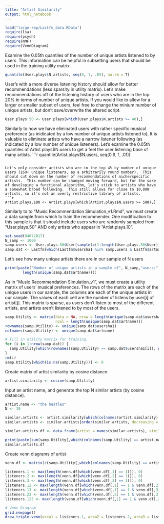 ```yaml
---
title: "Artist Similarity"
output: html_notebook
---
```


```r
load("large-rep/Lastfm_data.RData")
require(lsa)
require(psych)
require(NMF)
require(VennDiagram)
```

Examine the 0.05th quantiles of the number of unique artists listened to by users.  This information can be helpful in subsetting users that should be used in the training utility matrix.
```r
quantile(User.plays$N.artists, seq(0, 1, .05), na.rm = T)
```

User's with a more diverse listening history should allow for better recommendations (less sparsity in utility matrix).  Let's make recommendations off of the listening history of users who are in the top 20% in terms of number of unique artists.  If you would like to allow for a larger or smaller subset of users, feel free to change the minium number of unique artists, but don't save/overwrite the altered script.
```r
User.plays.50 <- User.plays[which(User.plays$N.artists >= 40),]
```

Similarly to how we have eliminated users with rather specific musical preference (as inidicated by a low number of unique artists listened to), It is valuable to eliminate artists who have a narrow listener following (as indicated by a low number of unique listeners).  Let's examine the 0.05th quantiles of Artist.plays$N.users to get a feel the user listening base of many artists.
```r
quantile(Artist.plays$N.users, seq(0.9, 1, .01))
```

Let's only consider artists who are in the top 4% by number of unique users (160+ unique listeners, as a arbitrarily round number).  This should cut down on the number of recommendations of niche/specific artists.  This number can be changed moving forward, but for the sake of developing a functional algorithm, let's stick to artists who have a somewhat broad following.  This still allows for close to 10,000 artists, so it's not an overly restrictive library of artists.
```r
Artist.plays.100 <- Artist.plays[which(Artist.plays$N.users >= 500),]
```

Similarly to to "Music Recommendation Simulation_v1.Rmd", we must create a data sample from which to train the recommender.  One modification to this sample is that it should include users who are randomly sampled from "User.plays.50" AND only artists who appear in "Artist.plays.10".
```r
set.seed(04072017)
N_samp <- 1000
samp.users <- User.plays.50$User[sample(c(1:length(User.plays.50$User)), N_samp , replace = F)]
samp.dat <- Lastfm[which(Lastfm$usersha1 %in% samp.users & Lastfm$artname %in% unique(Artist.plays.100$Artist)),]
```

Let's see how many unique artists there are in our sample of N users
```r
print(paste("Number of unique artists in a sample of", N_samp,"users:", 
        length(unique(samp.dat$artname))))
```

As in "Music Recommendation Simulation_v1", we must create a utility matrix of users' musical preferences.  The rows of the matrix are each of the unique users in our sample, the columns are each of the unique artists in our sample.  The values of each cell are the number of listens by user[i] of artist[j].  This matrix is sparse, as users don't listen to most of the different artists, and artists aren't listened to by most of the users.
```r
samp.Utility <- matrix(data = NA, nrow = length(unique(samp.dat$usersha1)),
                       ncol = length(unique(samp.dat$artname)))
rownames(samp.Utility) <- unique(samp.dat$usersha1)
colnames(samp.Utility) <- unique(samp.dat$artname)

# fill in utility matrix for training.
for (i in 1:nrow(samp.dat)) {
  samp.Utility[which(rownames(samp.Utility) == samp.dat$usersha1[i]), which(colnames(samp.Utility) == samp.dat$artname[i])] <- 1
}
rm(i)
samp.Utility[which(is.na(samp.Utility))] <- 0
```

Create matrix of artist similarity by cosine distance
```r
artist.similarity <- cosine(samp.Utility)
```

Input an artist name, and generate the top N similar artists (by cosine distance).
```r
artist.name <- "the beatles"
N <- 10

similar.artists <- artist.similarity[which(colnames(artist.similarity) == artist.name),]
similar.artists <- similar.artists[order(similar.artists, decreasing = T)][2:(N+1)]

similar.artists.df <- data.frame(artist = names(similar.artists), similarity = as.numeric(similar.artists))

print(paste(sum(samp.Utility[,which(colnames(samp.Utility) == artist.name)]), " different users listen to ", artist.name, sep = ""))
similar.artists.df

```

Create venn diagrams of artist
```r
venn.df <- matrix(c(samp.Utility[,which(colnames(samp.Utility) == artist.name)], samp.Utility[,which(colnames(samp.Utility) == similar.artists.df$artist[1])], samp.Utility[,which(colnames(samp.Utility) == similar.artists.df$artist[2])]), ncol = 3, byrow = F)

listeners.1 <- max(length(venn.df[which(venn.df[,1] == 1)]), 0)
listeners.2 <- max(length(venn.df[which(venn.df[,2] == 1)]), 0)
listeners.3 <- max(length(venn.df[which(venn.df[,3] == 1)]), 0)
listeners.12 <- max(length(venn.df[which(venn.df[,1] == 1 & venn.df[,2] == 1)]), 0)
listeners.13 <- max(length(venn.df[which(venn.df[,1] == 1 & venn.df[,3] == 1)]), 0)
listeners.23 <- max(length(venn.df[which(venn.df[,2] == 1 & venn.df[,3] == 1)]), 0)
listeners.123 <- max(length(venn.df[which(venn.df[,1] == 1 & venn.df[,2] == 1 & venn.df[,3] == 1)]),0)

# Venn Diagram
grid.newpage()
draw.triple.venn(area1 = listeners.1, area2 = listeners.2, area3 = listeners.3, n12 = listeners.12, n23 = listeners.23, n13 = listeners.13, n123 = listeners.123, category = c(artist.name, as.character(similar.artists.df$artist[1]), as.character(similar.artists.df$artist[2])), lty = "blank", fill = c("skyblue", "pink1", "mediumorchid"), scaled = T)


```

